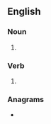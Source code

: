 ==English==

===Noun===
{{head|en|noun form}}

# {{plural of|en|rapture}}

===Verb===
{{head|en|verb form}}

# {{en-third-person singular of|rapture}}

===Anagrams===
* {{anagrams|en|a=aeprrstu|partures|pasturer}}